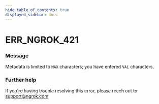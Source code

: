 ```yaml
---
hide_table_of_contents: true
displayed_sidebar: docs
---
```



# ERR_NGROK_421

### Message

Metadata is limited to `MAX` characters; you have entered `VAL` characters.

<ErrorDetails error="err_ngrok_421" />

### Further help

If you're having trouble resolving this error, please reach out to [support@ngrok.com](mailto:support@ngrok.com?subject=Help%20with%20ERR_NGROK_421)
